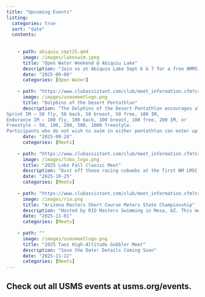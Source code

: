 ```yaml
---
title: "Upcoming Events"
listing: 
  categories: true
  sort: "date"
  contents:
    
 
    - path: abiquiu_sept25.qmd
      image: /images/lakeswim.jpeg
      title: "Open Water Weekend @ Abiquiu Lake"
      description: "Join us at Abiquiu Lake Sept 6 & 7 for a free NMMS open water swim event. Drive up for the day on Sept 7th or camp with us for the weekend. New open water swimmers welcome! Must be a USMS member to participate. Contact Shaun Challis, shaunchallis@hotmail.com for more details and to register."
      date: "2025-09-06"
      categories: [Open Water]   
    
    - path: "https://www.clubassistant.com/club/meet_information.cfm?c=2707&smid=20121"
      image: /images/usmsmeetlogo.png
      title: "Dolphins of the Desert Pentathlon"
      description: "The Dolphins of the Desert Pentathlon encourages all entrants to sign up for events in one of the three pentathlon tracks:
Sprint IM – 50 fly, 50 back, 50 breast, 50 free, 100 IM,
Endurance IM – 100 fly, 100 back, 100 breast, 100 free, 200 IM, or
Freestyle – 50, 100, 200, 500, 1000 freestyle.
Participants who do not wish to swim in either pentathlon can enter up to five events of their choice."
      date: "2025-09-28"
      categories: [Meets]
      
    - path: "https://www.clubassistant.com/club/meet_information.cfm?c=2693&amp;smid=20205"
      image: /images/lobo_logo.png
      title: "2025 Lobo Fall Classic Meet"
      description: "Dust off those racing cobwebs at the first NM LMSC meet of the season! The annual fall meet Lobo meet is a fun, no pressure environment to have a little friendly competition among local (and out of state) teams."
      date: "2025-10-25"
      categories: [Meets]
      
    - path: "https://www.clubassistant.com/club/meet_information.cfm?c=2710&smid=20291"
      image: /images/rio.png
      title: "Arizona Masters Short Course Meters State Championship"
      description: "Hosted by RIO Masters Swimming in Mesa, AZ. This meet is replacing the annual Ron Johnson Meet this year. It might be an excellent chance to get your hands on a NM state record or two!"
      date: "2025-11-01"
      categories: [Meets]
      
    - path: ""
      image: /images/usmsmeetlogo.png
      title: "2025 Taos High-Altitude Gobbler Meet"
      description: "Save the Date! Details Coming Soon"
      date: "2025-11-22"
      categories: [Meets]
---
```


## Check out all USMS events at usms.org/events.
